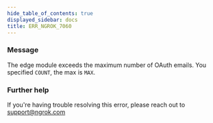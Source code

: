 ```yaml
---
hide_table_of_contents: true
displayed_sidebar: docs
title: ERR_NGROK_7060
---
```


### Message

The edge module exceeds the maximum number of OAuth emails. You specified `COUNT`, the max is `MAX`.

### Further help

If you're having trouble resolving this error, please reach out to [support@ngrok.com](mailto:support@ngrok.com?subject=Help%20with%20ERR_NGROK_7060)
